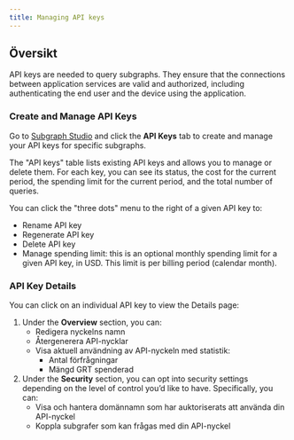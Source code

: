 ```yaml
---
title: Managing API keys
---
```


## Översikt

API keys are needed to query subgraphs. They ensure that the connections between application services are valid and authorized, including authenticating the end user and the device using the application.

### Create and Manage API Keys

Go to [Subgraph Studio](https://thegraph.com/studio/) and click the **API Keys** tab to create and manage your API keys for specific subgraphs.

The "API keys" table lists existing API keys and allows you to manage or delete them. For each key, you can see its status, the cost for the current period, the spending limit for the current period, and the total number of queries.

You can click the "three dots" menu to the right of a given API key to:

- Rename API key
- Regenerate API key
- Delete API key
- Manage spending limit: this is an optional monthly spending limit for a given API key, in USD. This limit is per billing period (calendar month).

### API Key Details

You can click on an individual API key to view the Details page:

1. Under the **Overview** section, you can:
   - Redigera nyckelns namn
   - Återgenerera API-nycklar
   - Visa aktuell användning av API-nyckeln med statistik:
     - Antal förfrågningar
     - Mängd GRT spenderad
2. Under the **Security** section, you can opt into security settings depending on the level of control you’d like to have. Specifically, you can:
   - Visa och hantera domännamn som har auktoriserats att använda din API-nyckel
   - Koppla subgrafer som kan frågas med din API-nyckel
